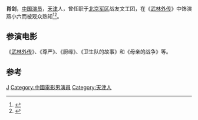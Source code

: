 {{blpsources|time=2013-04-9T06:41:22+00:00}}

'''肖剑'''，[[中国|中国]][[演员|演员]]，[[天津|天津]]人，曾任职于[[北京军区|北京军区]]战友文工团，在《[[武林外传|武林外传]]》中饰演燕小六而被观众熟知<ref>{{cite web |title=“燕小六”肖剑结婚了(图) |url=http://news.163.com/11/0729/12/7A4MHVU000014AED.html |website=news.163.com |accessdate=2019-01-12 |archive-url=https://web.archive.org/web/20190112194941/http://news.163.com/11/0729/12/7A4MHVU000014AED.html |archive-date=2019-01-12 |dead-url=yes }}</ref><ref>{{cite web |title=肖剑会见陈凯歌 《赵氏孤儿》试戏“纨绔子弟” |url=http://ent.163.com/10/0305/14/61159L0500034599.html |website=ent.163.com}}</ref>。

==参演电影==
《[[武林外传|武林外传]]》、《尊严》、《厨缘》、《卫生队的故事》和《母亲的战争》等。

== 参考 ==
<references />

{{DEFAULTSORT:Xiao Jian}}
[[Category:肖姓|J]]
[[Category:中國電影男演員|Category:中國電影男演員]]
[[Category:天津人|Category:天津人]]
{{China-artist-stub}}
